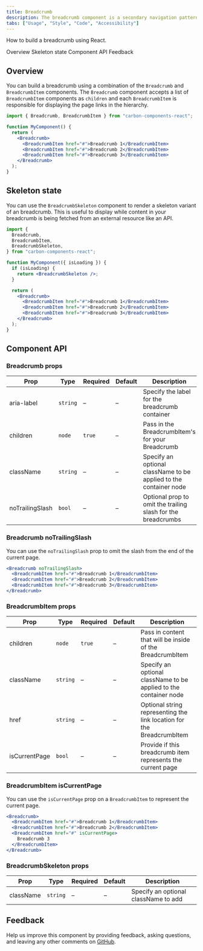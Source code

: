 ```yaml
---
title: Breadcrumb
description: The breadcrumb component is a secondary navigation pattern that shows hierarchy among content or traces a user’s path.
tabs: ["Usage", "Style", "Code", "Accessibility"]
---
```


<PageDescription>

How to build a breadcrumb using React.

</PageDescription>

<AnchorLinks>

<AnchorLink>Overview</AnchorLink>
<AnchorLink>Skeleton state</AnchorLink>
<AnchorLink>Component API</AnchorLink>
<AnchorLink>Feedback</AnchorLink>

</AnchorLinks>

## Overview

You can build a breadcrumb using a combination of the `Breadcrumb` and
`BreadcrumbItem` components. The `Breadcrumb` component accepts a list of
`BreadcrumbItem` components as `children` and each `BreadcrumbItem` is responsible
for displaying the page links in the hierarchy.

```jsx
import { Breadcrumb, BreadcrumbItem } from "carbon-components-react";

function MyComponent() {
  return (
    <Breadcrumb>
      <BreadcrumbItem href="#">Breadcrumb 1</BreadcrumbItem>
      <BreadcrumbItem href="#">Breadcrumb 2</BreadcrumbItem>
      <BreadcrumbItem href="#">Breadcrumb 3</BreadcrumbItem>
    </Breadcrumb>
  );
}
```

## Skeleton state

You can use the `BreadcrumbSkeleton` component to render a skeleton variant of an
breadcrumb. This is useful to display while content in your breadcrumb is being
fetched from an external resource like an API.

```jsx
import {
  Breadcrumb,
  BreadcrumbItem,
  BreadcrumbSkeleton,
} from "carbon-components-react";

function MyComponent({ isLoading }) {
  if (isLoading) {
    return <BreadcrumbSkeleton />;
  }

  return (
    <Breadcrumb>
      <BreadcrumbItem href="#">Breadcrumb 1</BreadcrumbItem>
      <BreadcrumbItem href="#">Breadcrumb 2</BreadcrumbItem>
      <BreadcrumbItem href="#">Breadcrumb 3</BreadcrumbItem>
    </Breadcrumb>
  );
}
```

## Component API

### Breadcrumb props

| Prop            | Type     | Required | Default | Description                                                       |
| --------------- | -------- | -------- | ------- | ----------------------------------------------------------------- |
| aria-label      | `string` | –        | –       | Specify the label for the breadcrumb container                    |
| children        | `node`   | `true`   | –       | Pass in the BreadcrumbItem's for your Breadcrumb                  |
| className       | `string` | –        | –       | Specify an optional className to be applied to the container node |
| noTrailingSlash | `bool`   | –        | –       | Optional prop to omit the trailing slash for the breadcrumbs      |

### Breadcrumb noTrailingSlash

You can use the `noTrailingSlash` prop to omit the slash from the end of the current page.

```jsx
<Breadcrumb noTrailingSlash>
  <BreadcrumbItem href="#">Breadcrumb 1</BreadcrumbItem>
  <BreadcrumbItem href="#">Breadcrumb 2</BreadcrumbItem>
  <BreadcrumbItem href="#">Breadcrumb 3</BreadcrumbItem>
</Breadcrumb>
```

### BreadcrumbItem props

| Prop          | Type     | Required | Default | Description                                                           |
| ------------- | -------- | -------- | ------- | --------------------------------------------------------------------- |
| children      | `node`   | `true`   | –       | Pass in content that will be inside of the BreadcrumbItem             |
| className     | `string` | –        | –       | Specify an optional className to be applied to the container node     |
| href          | `string` | –        | –       | Optional string representing the link location for the BreadcrumbItem |
| isCurrentPage | `bool`   | –        | –       | Provide if this breadcrumb item represents the current page           |

### BreadcrumbItem isCurrentPage

You can use the `isCurrentPage` prop on a `BreadcrumbItem` to represent the current page.

```jsx
<Breadcrumb>
  <BreadcrumbItem href="#">Breadcrumb 1</BreadcrumbItem>
  <BreadcrumbItem href="#">Breadcrumb 2</BreadcrumbItem>
  <BreadcrumbItem href="#" isCurrentPage>
    Breadcrumb 3
  </BreadcrumbItem>
</Breadcrumb>
```

### BreadcrumbSkeleton props

| Prop      | Type     | Required | Default | Description                          |
| --------- | -------- | -------- | ------- | ------------------------------------ |
| className | `string` | –        | –       | Specify an optional className to add |

## Feedback

Help us improve this component by providing feedback, asking questions, and leaving any other comments on [GitHub](https://github.com/carbon-design-system/carbon-website/issues/new?assignees=&labels=feedback&template=feedback.md).

